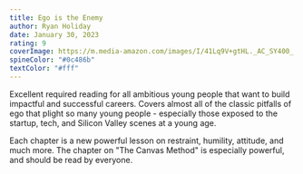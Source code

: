 ```yaml
---
title: Ego is the Enemy
author: Ryan Holiday
date: January 30, 2023
rating: 9
coverImage: https://m.media-amazon.com/images/I/41Lq9V+gtHL._AC_SY400_.jpg
spineColor: "#0c486b"
textColor: "#fff"
---
```


Excellent required reading for all ambitious young people that want to build impactful and successful careers. Covers almost all of the classic pitfalls of ego that plight so many young people - especially those exposed to the startup, tech, and Silicon Valley scenes at a young age.

Each chapter is a new powerful lesson on restraint, humility, attitude, and much more. The chapter on "The Canvas Method" is especially powerful, and should be read by everyone.
